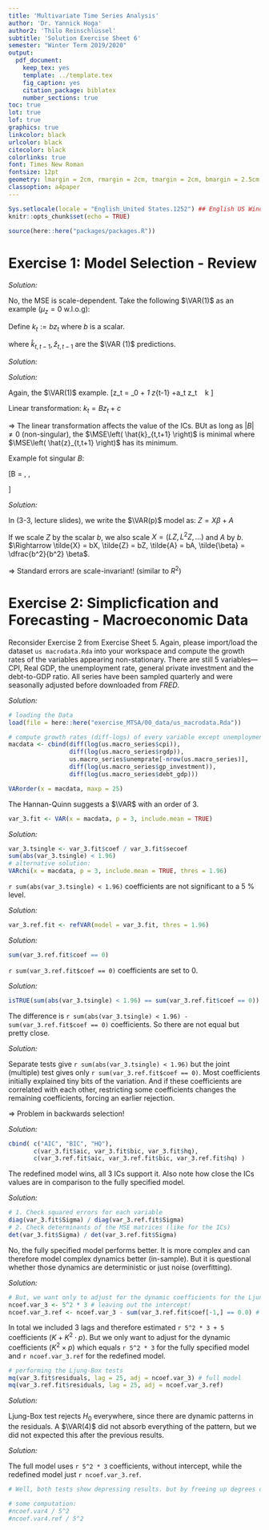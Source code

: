```yaml
---
title: 'Multivariate Time Series Analysis'
author: 'Dr. Yannick Hoga'
author2: 'Thilo Reinschlüssel'
subtitle: 'Solution Exercise Sheet 6'
semester: "Winter Term 2019/2020"
output:
  pdf_document:
    keep_tex: yes
    template: ../template.tex
    fig_caption: yes
    citation_package: biblatex
    number_sections: true
toc: true
lot: true
lof: true
graphics: true
linkcolor: black
urlcolor: black
citecolor: black
colorlinks: true
font: Times New Roman
fontsize: 12pt
geometry: lmargin = 2cm, rmargin = 2cm, tmargin = 2cm, bmargin = 2.5cm
classoption: a4paper
---
```


```r
Sys.setlocale(locale = "English_United States.1252") ## English US Windows
knitr::opts_chunk$set(echo = TRUE)

source(here::here("packages/packages.R"))
```

# Exercise 1: Model Selection - Review

\begin{itemize}
  \item[a)] Is the MSE scale-invariant? 
\end{itemize}

_Solution:_

No, the MSE is scale-dependent. Take the following $\VAR(1)$ as an example ($\mu_z = 0 \ \text{w.l.o.g}$):

\begin{align*}
z_t =  \phi_1 z_{t-1} + a_t\\
\end{align*}

Define $k_t := b z_t$ where $b$ is a scalar. 

\begin{align*}
  \Rightarrow k_t & = b z_t = \phi_1 b z_{t-1} + e_t \\
  \Leftrightarrow e_T & = k_t - \phi_1 k_t = b \cdot \left(z_t - \phi z_{t-1} \right) = b \cdot a_t\\
  \\
  \MSE(\hat{k}_{t, t+1} ) & = \mathbb{E} \left[ e_{t+1}^{2}\right] = \mathbb{E} \left[ (b a_{t+1})^{2}\right] \\
   & = b^2 \cdot \mathbb{E} \left( a_{t+1}^{2}\right)\\
   & = b^2 \cdot  \MSE(\hat{z}_{t, t+1} )\\
\end{align*}

where $\hat{k}_{t, t-1}, \hat{z}_{t, t-1}$ are the $\VAR (1)$ predictions. 

\begin{itemize}
  \item[b)] What is the fundamental trade-off which information criteria are supposed to balance? 
\end{itemize}

_Solution:_

\begin{align*}
  IC (l) & = \underbrace{\log \left( A \right)}_{\substack{\text{Fit} \\ \\  \sim \ \log(|\MSE|)}} + \underbrace{\dfrac{l}{T} \ c_T}_{\text{complexity}}
\end{align*}

\begin{itemize}
  \item[c)] Does a linear transformation affect the value of the information criteria? Does it also influence the location of the minima?  
\end{itemize}

_Solution:_

Again, the $\VAR(1)$ example. 
\[z_t = \phi_0 + \phi_1 z_{t-1} +a_t \quad \mid z_t \ \text{is} \ k \times 1 \]

Linear transformation: $k_t = B z_t + c$

\begin{itemize}
  \item[$\Rightarrow$] $c$ is covered by $\phi_0 = \phi_0 + c$, no problem. w.l.o.g. we omit that part.
  \item[$\Rightarrow$] $\underbrace{B z_t}_{=: k_t} = \phi_1 \underbrace{B z_{t-1}}_{=: k_{t-1}} + \underbrace{B a_t}_{=: e_t}$
\end{itemize}

\begin{align*}
  \Rightarrow \left| \MSE \left(\hat{k}_{t, t+1} \right) \right| & = \left| \mathbb{E} \left(e_t e_t^{'} \right) \right| \\
  & = \left| \mathbb{E} \left(\underbrace{B}_{k \times k} \underbrace{a_t a_t^{'}}_{k \times k} \underbrace{B^{'}}_{k \times k}\right) \right|\\
  & = \left| B \ \mathbb{E} \left( \underbrace{a_t a_t^{'} }_{= \MSE (\hat{z}_{t, t+1})}\right) \ B \right|\\
  & = \left| B \right| \ \left| \MSE \left( \hat{z}_{t, t+1}) \right) \right| \ \left| B \right| \\
  & = \left(\left| B \right|\right)^2 \ \left| \MSE \left( \hat{z}_{t, t+1}) \right) \right| 
\end{align*}

$\Rightarrow$ The linear transformation affects the value of the ICs. BUt as long as $|B| \neq 0$ (non-singular), the $\MSE\left( \hat{k}_{t,t+1} \right)$ is minimal where $\MSE\left( \hat{z}_{t,t+1} \right)$ has its minimum. 

Example fot singular $B$: 

\[B = \begin{pmatrix} 1 & 1 \\ 1 & 1 \end{pmatrix}, \begin{pmatrix} 1 & 0 \\ 0 & 0 \end{pmatrix}, \begin{pmatrix} 1 & 0 & 0 \\ 0 & 0 & 0 \\ 0 & 0 & 1 \end{pmatrix}\]

\begin{itemize}
  \item[d)] Finally: Are OLS standard errors scale invariant? 
\end{itemize}

_Solution:_

In (3-3, lecture slides), we write the $\VAR(p)$ model as: $Z = X\beta + A$

\begin{align*}
  \Leftrightarrow A & = Z - X \beta \\
  \text{and} \;\hat{\beta} & = \left( X^{'} X\right)^{-1} X^{'} Z = \beta + \left( X^{'} X\right)^{-1} X^{'} A \\
  \\
  \Leftrightarrow  \Var \left( \hat{\beta} - \beta \right) & = \mathbb{E} \left( \left(X^{'} X \right)^{-1}  X^{'} A \left[ (X^{'} X)^{-1} X^{'} A \right]^{'} \right) \\
  & = \mathbb{E} \left( \left(X^{'} X \right)^{-1}  X^{'} A  A^{'} X \left(X^{'} X \right)^{-1} \right)
\end{align*}

If we scale $Z$ by the scalar $b$, we also scale $X = \left(LZ, L^2 Z, \ldots \right)$ and $A$ by $b$. $\Rightarrow \tilde{X} = bX, \tilde{Z} = bZ, \tilde{A} = bA, \tilde{\beta} = \dfrac{b^2}{b^2} \beta$.

\begin{align*}
  \Leftrightarrow \Var \left( \hat{\tilde{\beta}} - \beta \right) & = \mathbb{E} \left(\left(\tilde{X}^{'} \tilde{X} \right)^{-1} \tilde{X}^{'} \tilde{A} \tilde{A}^{'} \tilde{X} \left(\tilde{X}^{'} \tilde{X} \right)^{-1} \right)\\
   & = \mathbb{E} \left( \dfrac{1}{b^2} \left(\tilde{X}^{'} \tilde{X} \right)^{-1} b^2 \tilde{X}^{'} \tilde{A} \tilde{A}^{'} \tilde{X} b^2  \dfrac{1}{b^2}\left(\tilde{X}^{'} \tilde{X} \right)^{-1} \right) \\
   & = \left( \hat{\beta} - \beta \right)
\end{align*}

$\Rightarrow$ Standard errors are scale-invariant! (similar to $R^2$)

# Exercise 2: Simplicfication and Forecasting - Macroeconomic Data

Reconsider Exercise 2 from Exercise Sheet 5. Again, please import/load the dataset `us macrodata.Rda` into your workspace and compute the growth rates of the variables appearing non-stationary. There are still 5 variables—CPI, Real GDP, the unemployment rate, general private investment and the debt-to-GDP ratio. All series have been sampled quarterly and were seasonally adjusted before downloaded from _FRED_.

\begin{itemize}
  \item[a)] Fit a $\VAR(p)$ model according to the Hannan-Quinn information-criteria? 
\end{itemize}

_Solution:_

```r
# loading the Data
load(file = here::here("exercise_MTSA/00_data/us_macrodata.Rda"))

# compute growth rates (diff-logs) of every variable except unemployment
macdata <- cbind(diff(log(us.macro_series$cpi)),
                 diff(log(us.macro_series$rgdp)),
                 us.macro_series$unemprate[-nrow(us.macro_series)],
                 diff(log(us.macro_series$gp_investment)),
                 diff(log(us.macro_series$debt_gdp)))

```
```r
VARorder(x = macdata, maxp = 25)
```
The Hannan-Quinn suggests a $\VAR$ with an order of 3. 

```r
var_3.fit <- VAR(x = macdata, p = 3, include.mean = TRUE)
```

\begin{itemize}
  \item[b)] Use the estimated coefficients and the associated standard errors to compute the $t$-statics $(H_0: \phi_{p,i,j} = 0, \text{vs} \ H_1: \phi_{p,i,j} \neq 0)$ for each coefficient separately. Then count how many coefficients are \emph{not} significantly different from zero at the 5 \% level.  
\end{itemize}

_Solution:_

```r
var_3.tsingle <- var_3.fit$coef / var_3.fit$secoef
sum(abs(var_3.tsingle) < 1.96)
# alternative solution:
VARchi(x = macdata, p = 3, include.mean = TRUE, thres = 1.96)
```

`r sum(abs(var_3.tsingle) < 1.96)` coefficients are not significant to a 5 \% level. 

\begin{itemize}
  \item[c)] Estimate the refined model using the command refVAR by setting a threshold corresponding to the 5% level from b).
\end{itemize}

_Solution:_

```r
var_3.ref.fit <- refVAR(model = var_3.fit, thres = 1.96)
```

\begin{itemize}
  \item[i)] How many variables have been set to 0?
\end{itemize}

_Solution:_

```r
sum(var_3.ref.fit$coef == 0)
```

`r sum(var_3.ref.fit$coef == 0)` coefficients are set to 0. 

\begin{itemize}
  \item[ii)] How many variables have been set to 0?
\end{itemize}

_Solution:_

```r
isTRUE(sum(abs(var_3.tsingle) < 1.96) == sum(var_3.ref.fit$coef == 0))
```

The difference is `r sum(abs(var_3.tsingle) < 1.96) - sum(var_3.ref.fit$coef == 0)` coefficients. So there are not equal but pretty close. 

\begin{itemize}
  \item[iii)] What may be the reason for the two numbers differing? (Hint: Slide 4-21)
\end{itemize}

_Solution:_

Separate tests give `r sum(abs(var_3.tsingle) < 1.96)` but the joint (multiple) test gives only `r sum(var_3.ref.fit$coef == 0)`. Most coefficients initially explained tiny bits of the variation. And if these coefficients are correlated with each other, restricting some coefficients changes the remaining coefficients, forcing an earlier rejection. 

$\Rightarrow$ Problem in backwards selection!

\begin{itemize}
  \item[d)]  Compare the values of all information criteria offered to you both for the ‘ordinary’ VAR and the refined VAR model. Which model is best? Is the recommendation unanimous?
\end{itemize}

_Solution:_

```r
cbind( c("AIC", "BIC", "HQ"), 
       c(var_3.fit$aic, var_3.fit$bic, var_3.fit$hq), 
       c(var_3.ref.fit$aic, var_3.ref.fit$bic, var_3.ref.fit$hq) )
```

The redefined model wins, all 3 ICs support it. Also note how close the ICs values are in comparison to the fully specified model. 

\begin{itemize}
  \item[e)] Proceed to compare the MSEs of the ‘ordinary’ VAR model and the refined model. Is the model picked by the information criteria again superior? Explain your results.
\end{itemize}

_Solution:_

```r
# 1. Check squared errors for each variable
diag(var_3.fit$Sigma) / diag(var_3.ref.fit$Sigma)
# 2. Check determinants of the MSE matrices (like for the ICs)
det(var_3.fit$Sigma) / det(var_3.ref.fit$Sigma)
```

No, the fully specified model performs better. It is more complex and can therefore model complex dynamics better (in-sample). But it is questional whether those dynamics are deterministic or just noise (overfitting).

\begin{itemize}
  \item[f)]  Calculate the numbers of coefficients estimated both for the ‘ordinary’ model and the refined model. Then perform a Ljung-Box test on the residuals of both models.
\end{itemize}

_Solution:_

```r
# But, we want only to adjust for the dynamic coefficients for the Ljung-Box test!
ncoef.var_3 <- 5^2 * 3 # leaving out the intercept! 
ncoef.var_3.ref <- ncoef.var_3 - sum(var_3.ref.fit$coef[-1,] == 0.0) # leaving out the intercept!!!
```


In total we included 3 lags and therefore estimated `r 5^2 * 3 + 5` coefficients ($K + K^2 \cdot p$).  But we only want to adjust for the dynamic coefficients ($K^2 \times p$) which equals `r 5^2 * 3` for the fully specified model and `r ncoef.var_3.ref` for the redefined model.  

```r
# performing the Ljung-Box tests
mq(var_3.fit$residuals, lag = 25, adj = ncoef.var_3) # full model
mq(var_3.ref.fit$residuals, lag = 25, adj = ncoef.var_3.ref)
```


\begin{itemize}
  \item[i)] Do the models absorb the dynamics in the data completely?
\end{itemize}

_Solution:_

Ljung-Box test rejects $H_0$ everywhere, since there are dynamic patterns in the residuals. A $\VAR(4)$ did not absorb everything of the pattern, but we did not expected this after the previous results. 

\begin{itemize}
  \item[ii)] Explain the massive differences of the two tests at m = {3, 4}.
\end{itemize}

_Solution:_

The full model uses `r 5^2 * 3` coefficients, without intercept, while the redefined model just `r ncoef.var_3.ref`. 


```r
# Well, both tests show depressing results. but by freeing up degrees of freedom, we can at least make a statement about m = 3 in the refined model

# some computation:
#ncoef.var4 / 5^2
#ncoef.var4.ref / 5^2
```


<!--







<!--
  

-->
